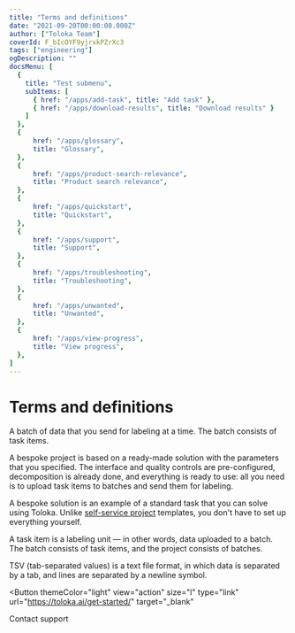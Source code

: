 ```yaml
---
title: "Terms and definitions"
date: "2021-09-20T00:00:00.000Z"
author: ["Toloka Team"]
coverId: F_bIcOYF9yjrxkPZrXc3
tags: ["engineering"]
ogDescription: ""
docsMenu: [
  {
    title: "Test submenu",
    subItems: [
      { href: "/apps/add-task", title: "Add task" },
      { href: "/apps/download-results", title: "Download results" }
    ]
  },
  {
      href: "/apps/glossary",
      title: "Glossary",
  },
  {
      href: "/apps/product-search-relevance",
      title: "Product search relevance",
  },
  {
      href: "/apps/quickstart",
      title: "Quickstart",
  },
  {
      href: "/apps/support",
      title: "Support",
  },
  {
      href: "/apps/troubleshooting",
      title: "Troubleshooting",
  },
  {
      href: "/apps/unwanted",
      title: "Unwanted",
  },
  {
      href: "/apps/view-progress",
      title: "View progress",
  },
]
---
```


# Terms and definitions

<Definition title="Batch for labeling">

A batch of data that you send for labeling at a time. The batch consists of task items.

</Definition>

<Definition title="Bespoke project">

A bespoke project is based on a ready-made solution with the parameters that you specified. The interface and quality controls are pre-configured, decomposition is already done, and everything is ready to use: all you need is to upload task items to batches and send them for labeling.

</Definition>

<Definition title="Bespoke solution">

A bespoke solution is an example of a standard task that you can solve using Toloka. Unlike [self-service project](../../guide/concepts/overview.md#project) templates, you don't have to set up everything yourself.

</Definition>

<Definition title="Task item">

A task item is a labeling unit &mdash; in other words, data uploaded to a batch. The batch consists of task items, and the project consists of batches.

</Definition>

<Definition title="TSV file">

TSV (tab-separated values) is a text file format, in which data is separated by a tab, and lines are separated by a newline symbol.

</Definition>

<Button
  themeColor="light"
  view="action"
  size="l"
  type="link"
  url="https://toloka.ai/get-started/"
  target="_blank"
>
  Contact support
</Button>
